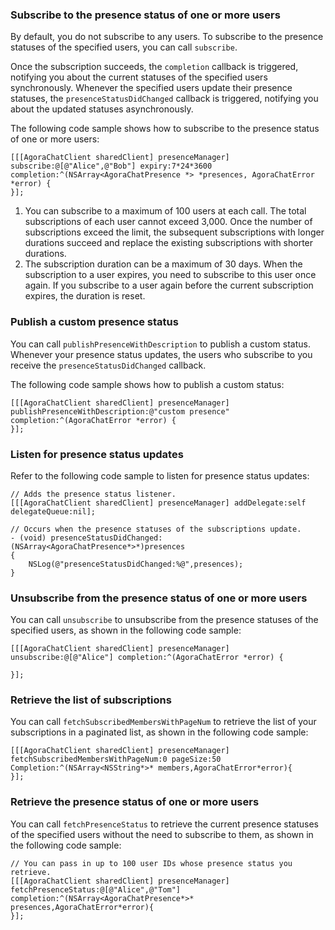 <PlatformWrapper platform="ios">

### Subscribe to the presence status of one or more users

By default, you do not subscribe to any users. To subscribe to the presence statuses of the specified users, you can call `subscribe`.

Once the subscription succeeds, the `completion` callback is triggered, notifying you about the current statuses of the specified users synchronously. Whenever the specified users update their presence statuses, the `presenceStatusDidChanged` callback is triggered, notifying you about the updated statuses asynchronously.

The following code sample shows how to subscribe to the presence status of one or more users:

```objc
[[[AgoraChatClient sharedClient] presenceManager] subscribe:@[@"Alice",@"Bob"] expiry:7*24*3600 completion:^(NSArray<AgoraChatPresence *> *presences, AgoraChatError *error) {
}];
```

<div class="alert info"><ol><li>You can subscribe to a maximum of 100 users at each call. The total subscriptions of each user cannot exceed 3,000. Once the number of subscriptions exceed the limit, the subsequent subscriptions with longer durations succeed and replace the existing subscriptions with shorter durations.</li><li>The subscription duration can be a maximum of 30 days. When the subscription to a user expires, you need to subscribe to this user once again. If you subscribe to a user again before the current subscription expires, the duration is reset.</li></ol></div>


### Publish a custom presence status

You can call `publishPresenceWithDescription` to publish a custom status. Whenever your presence status updates, the users who subscribe to you receive the `presenceStatusDidChanged` callback.

The following code sample shows how to publish a custom status:

```objc
[[[AgoraChatClient sharedClient] presenceManager] publishPresenceWithDescription:@"custom presence" completion:^(AgoraChatError *error) {
}];
```


### Listen for presence status updates

Refer to the following code sample to listen for presence status updates:

```objc
// Adds the presence status listener.
[[[AgoraChatClient sharedClient] presenceManager] addDelegate:self delegateQueue:nil];

// Occurs when the presence statuses of the subscriptions update.
- (void) presenceStatusDidChanged:(NSArray<AgoraChatPresence*>*)presences
{
    NSLog(@"presenceStatusDidChanged:%@",presences);
}
```


### Unsubscribe from the presence status of one or more users

You can call `unsubscribe` to unsubscribe from the presence statuses of the specified users, as shown in the following code sample:

```objc
[[[AgoraChatClient sharedClient] presenceManager] unsubscribe:@[@"Alice"] completion:^(AgoraChatError *error) {
        
}];
```

### Retrieve the list of subscriptions

You can call `fetchSubscribedMembersWithPageNum` to retrieve the list of your subscriptions in a paginated list, as shown in the following code sample:

```objc
[[[AgoraChatClient sharedClient] presenceManager] fetchSubscribedMembersWithPageNum:0 pageSize:50 Completion:^(NSArray<NSString*>* members,AgoraChatError*error){
}]; 
```

### Retrieve the presence status of one or more users

You can call `fetchPresenceStatus` to retrieve the current presence statuses of the specified users without the need to subscribe to them, as shown in the following code sample:

```objc
// You can pass in up to 100 user IDs whose presence status you retrieve.
[[[AgoraChatClient sharedClient] presenceManager] fetchPresenceStatus:@[@"Alice",@"Tom"] completion:^(NSArray<AgoraChatPresence*>* presences,AgoraChatError*error){
}];
```

</PlatformWrapper>